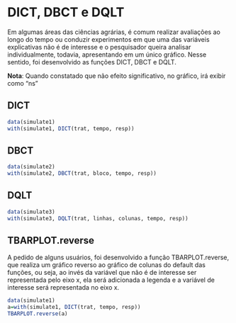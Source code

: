 # DICT, DBCT e DQLT

Em algumas áreas das ciências agrárias, é comum realizar avaliações ao longo do tempo ou conduzir experimentos em que uma das variáveis explicativas não é de interesse e o pesquisador queira analisar individualmente, todavia, apresentando em um único gráfico. Nesse sentido, foi desenvolvido as funções DICT, DBCT e DQLT.

**Nota**: Quando constatado que não efeito significativo, no gráfico, irá exibir como "ns"

## DICT

```r
data(simulate1)
with(simulate1, DICT(trat, tempo, resp))
```

## DBCT

```r
data(simulate2)
with(simulate2, DBCT(trat, bloco, tempo, resp))
```

## DQLT

```r
data(simulate3)
with(simulate3, DQLT(trat, linhas, colunas, tempo, resp))
```

## TBARPLOT.reverse

A pedido de alguns usuários, foi desenvolvido a função TBARPLOT.reverse, que realiza um gráfico reverso ao gráfico de colunas do default das funções, ou seja, ao invés da variável que não é de interesse ser representada pelo eixo x, ela será adicionada a legenda e a variável de interesse será representada no eixo x.

```r
data(simulate1)
a=with(simulate1, DICT(trat, tempo, resp))
TBARPLOT.reverse(a)
```

